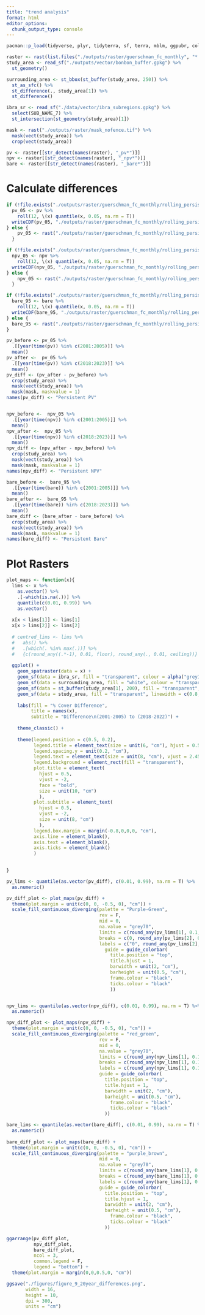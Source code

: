 ```yaml
---
title: "trend analysis"
format: html
editor_options: 
  chunk_output_type: console
---
```


```r
pacman::p_load(tidyverse, plyr, tidyterra, sf, terra, mblm, ggpubr, colorspace)

raster <- rast(list.files("./outputs/raster/guerschman_fc_monthly", "*.nc$", full.names = T))
study_area <- read_sf("./outputs/vector/bonbon_buffer.gpkg") %>% 
  st_geometry()

surrounding_area <- st_bbox(st_buffer(study_area, 250)) %>% 
  st_as_sfc() %>% 
  st_difference(., study_area[1]) %>% 
  st_difference()

ibra_sr <- read_sf("./data/vector/ibra_subregions.gpkg") %>% 
  select(SUB_NAME_7) %>% 
  st_intersection(st_geometry(study_area)[1])

mask <- rast("./outputs/raster/mask_nofence.tif") %>% 
  mask(vect(study_area)) %>% 
  crop(vect(study_area))

pv <- raster[[str_detect(names(raster), "_pv*")]]
npv <- raster[[str_detect(names(raster), "_npv*")]]
bare <- raster[[str_detect(names(raster), "_bare*")]]
```

# Calculate differences

```r

if (!file.exists("./outputs/raster/guerschman_fc_monthly/rolling_persistent/pv_05_monthly.nc")) {
  pv_05 <- pv %>%
    roll(12, \(x) quantile(x, 0.05, na.rm = T))
  writeCDF(pv_05, "./outputs/raster/guerschman_fc_monthly/rolling_persistent/pv_05_monthly.nc", "Rolling PV 5th", "12 month rolling PV 5th percentile", overwrite = T, compression = 6)
} else {
    pv_05 <- rast("./outputs/raster/guerschman_fc_monthly/rolling_persistent/pv_05_monthly.nc")
  } 

if (!file.exists("./outputs/raster/guerschman_fc_monthly/rolling_persistent/npv_05_monthly.nc")) {
  npv_05 <- npv %>%
    roll(12, \(x) quantile(x, 0.05, na.rm = T))
  writeCDF(npv_05, "./outputs/raster/guerschman_fc_monthly/rolling_persistent/npv_05_monthly.nc", "Rolling NPV 5th", "12 month rolling NPV 5th percentile", overwrite = T, compression = 6)
} else {
    npv_05 <- rast("./outputs/raster/guerschman_fc_monthly/rolling_persistent/npv_05_monthly.nc")
  }

if (!file.exists("./outputs/raster/guerschman_fc_monthly/rolling_persistent/bare_95_monthly.nc")) {
  bare_95 <- bare %>%
    roll(12, \(x) quantile(x, 0.05, na.rm = T))
  writeCDF(bare_95, "./outputs/raster/guerschman_fc_monthly/rolling_persistent/bare_95_monthly.nc", "Rolling BARE 95th", "12 month rolling BARE 95th percentile", overwrite = T, compression = 6)
} else {
  bare_95 <- rast("./outputs/raster/guerschman_fc_monthly/rolling_persistent/bare_95_monthly.nc")
}

pv_before <- pv_05 %>%
  .[[year(time(pv)) %in% c(2001:2005)]] %>% 
  mean()
pv_after <-  pv_05 %>% 
  .[[year(time(pv)) %in% c(2018:2023)]] %>% 
  mean()
pv_diff <- (pv_after - pv_before) %>% 
  crop(study_area) %>% 
  mask(vect(study_area)) %>% 
  mask(mask, maskvalue = 1)
names(pv_diff) <- "Persistent PV"


npv_before <-  npv_05 %>% 
  .[[year(time(npv)) %in% c(2001:2005)]] %>% 
  mean()
npv_after <-  npv_05 %>% 
  .[[year(time(npv)) %in% c(2018:2023)]] %>% 
  mean()
npv_diff <- (npv_after - npv_before) %>% 
  crop(study_area) %>% 
  mask(vect(study_area)) %>% 
  mask(mask, maskvalue = 1)
names(npv_diff) <- "Persistent NPV"

bare_before <-  bare_95 %>% 
  .[[year(time(bare)) %in% c(2001:2005)]] %>% 
  mean()
bare_after <-  bare_95 %>% 
  .[[year(time(bare)) %in% c(2018:2023)]] %>% 
  mean()
bare_diff <- (bare_after - bare_before) %>% 
  crop(study_area) %>% 
  mask(vect(study_area)) %>% 
  mask(mask, maskvalue = 1)
names(bare_diff) <- "Persistent Bare"

```

# Plot Rasters

```r
plot_maps <- function(x){
  lims <- x %>% 
    as.vector() %>% 
    .[-which(is.na(.))] %>% 
    quantile(c(0.01, 0.99)) %>% 
    as.vector()
  
  x[x < lims[1]] <- lims[1]
  x[x > lims[2]] <- lims[2]
  
  # centred_lims <- lims %>% 
  #   abs() %>% 
  #   .[which(. %in% max(.))] %>% 
  #   {c(round_any((.*-1), 0.01, floor), round_any(., 0.01, ceiling))}
    
  ggplot() +
    geom_spatraster(data = x) +
    geom_sf(data = ibra_sr, fill = "transparent", colour = alpha("grey10", 0.5), linewidth = 0.3) +
    geom_sf(data = surrounding_area, fill = "white", colour = "transparent") +
    geom_sf(data = st_buffer(study_area[1], 200), fill = "transparent", linewidth = 1) +
    geom_sf(data = study_area, fill = "transparent", linewidth = c(0.8, 0.5), colour = c(alpha("#FFFF73", 1), alpha("black", 0.8)), linetype = c("solid", "dotted")) +
    
    labs(fill = "% Cover Difference",
         title = names(x),
         subtitle = "Difference\n(2001-2005) to (2018-2022)") +
    
    theme_classic() +
    
    theme(legend.position = c(0.5, 0.2),
          legend.title = element_text(size = unit(6, "cm"), hjust = 0.5, vjust = -1.5, face = "bold"),
          legend.spacing.y = unit(0.2, "cm"),
          legend.text = element_text(size = unit(8, "cm"), vjust = 2.45, face = "bold"),
          legend.background = element_rect(fill = "transparent"),
          plot.title = element_text(
            hjust = 0.5,
            vjust = -2,
            face = "bold",
            size = unit(10, "cm")
            ),
          plot.subtitle = element_text(
            hjust = 0.5,
            vjust = -2,
            size = unit(8, "cm")
            ),
          legend.box.margin = margin(-0.8,0,0,0, "cm"),
          axis.line = element_blank(),
          axis.text = element_blank(),
          axis.ticks = element_blank()
          )
            

}

pv_lims <- quantile(as.vector(pv_diff), c(0.01, 0.99), na.rm = T) %>% 
  as.numeric()

pv_diff_plot <- plot_maps(pv_diff) +
  theme(plot.margin = unit(c(0, 0, -0.5, 0), "cm")) +
  scale_fill_continuous_diverging(palette = "Purple-Green",
                                  rev = F,
                                  mid = 0,
                                  na.value = "grey70",
                                  limits = c(round_any(pv_lims[1], 0.1, floor), round_any(pv_lims[2], 0.1, ceiling)),
                                  breaks = c(0, round_any(pv_lims[2], 0.1, ceiling)),
                                  labels = c("0", round_any(pv_lims[2], 0.1, ceiling)),
                                    guide = guide_colorbar(
                                      title.position = "top",
                                      title.hjust = 1,
                                      barwidth = unit(2, "cm"),
                                      barheight = unit(0.5, "cm"),
                                      frame.colour = "black",
                                      ticks.colour = "black"
                                      ))


npv_lims <- quantile(as.vector(npv_diff), c(0.01, 0.99), na.rm = T) %>% 
  as.numeric()

npv_diff_plot <- plot_maps(npv_diff) +
  theme(plot.margin = unit(c(0, 0, -0.5, 0), "cm")) +
  scale_fill_continuous_diverging(palette = "red_green",
                                  rev = F,
                                  mid = 0,
                                  na.value = "grey70",
                                  limits = c(round_any(npv_lims[1], 0.1, floor), round_any(npv_lims[2], 0.1, ceiling)),
                                  breaks = c(round_any(npv_lims[1], 0.1, floor), 0, round_any(npv_lims[2], 0.1, ceiling)),
                                  labels = c(round_any(npv_lims[1], 0.1, floor), "0", round_any(npv_lims[2], 0.1)),
                                  guide = guide_colorbar(
                                    title.position = "top",
                                    title.hjust = 1,
                                    barwidth = unit(2, "cm"),
                                    barheight = unit(0.5, "cm"),
                                      frame.colour = "black",
                                      ticks.colour = "black"
                                    ))

bare_lims <- quantile(as.vector(bare_diff), c(0.01, 0.99), na.rm = T) %>% 
  as.numeric()
  
bare_diff_plot <- plot_maps(bare_diff) +
  theme(plot.margin = unit(c(0, 0, -0.5, 0), "cm")) +
  scale_fill_continuous_diverging(palette = "purple_brown", 
                                  mid = 0,
                                  na.value = "grey70",
                                  limits = c(round_any(bare_lims[1], 0.1, floor), round_any(bare_lims[2], 0.1, ceiling)),
                                  breaks = c(round_any(bare_lims[1], 0.1, floor), 0, round_any(bare_lims[2], 0.1, ceiling)),
                                  labels = c(round_any(bare_lims[1], 0.1, floor), "0", round_any(bare_lims[2], 0.1)),
                                  guide = guide_colorbar( 
                                    title.position = "top",
                                    title.hjust = 1,
                                    barwidth = unit(2, "cm"),
                                    barheight = unit(0.5, "cm"),
                                      frame.colour = "black",
                                      ticks.colour = "black"
                                    ))

ggarrange(pv_diff_plot,
          npv_diff_plot,
          bare_diff_plot,
          ncol = 3,
          common.legend = F,
          legend = "bottom") +
  theme(plot.margin = margin(0,0,0.5,0, "cm"))

ggsave("./figures/figure_9_20year_differences.png",
       width = 16,
       height = 10,
       dpi = 300,
       units = "cm")
```



